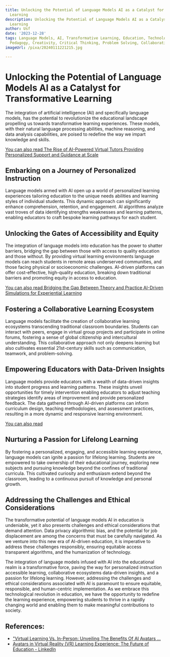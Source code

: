 ```yaml
---
title: Unlocking the Potential of Language Models AI as a Catalyst for Transformative
  Learning
description: Unlocking the Potential of Language Models AI as a Catalyst for Transformative
  Learning
author: Usf
date: '2023-12-28'
tags: Language Models, AI, Transformative Learning, Education, Technology, Innovation,
  Pedagogy, Creativity, Critical Thinking, Problem Solving, Collaboration, Communication
imageUrl: /pixa/20240111221215.jpg

---
```

# Unlocking  the Potential of Language Models AI as a Catalyst for Transformative Learning

The integration of artificial intelligence (AI) and specifically language models, has the potential to revolutionize the educational landscape propelling us towards transformative  learning experiences. These models, with their natural language processing abilities, machine reasoning,  and data analysis  capabilities, are poised to redefine the way  we impart knowledge and skills.

[You can also  read The Rise of  AI-Powered Virtual Tutors Providing Personalized Support and Guidance at Scale](The%20Rise%20of%20AI-Powered%20Virtual%20Tutors%20Providing%20Personalized%20Support%20and%20Guidance%20at%20Scale)


## Embarking  on a Journey of Personalized Instruction

Language models armed with AI open up a world  of personalized learning experiences tailoring education to the  unique needs abilities and learning styles of  individual students. This dynamic approach can significantly enhance comprehension, retention, and engagement. AI algorithms  analyze vast troves of data identifying strengths weaknesses  and learning patterns, enabling educators to craft bespoke learning pathways for each student.

##  Unlocking the Gates of  Accessibility and Equity

The integration of language models into  education has the power to shatter barriers, bridging  the gap  between those with access to  quality  education and  those without. By providing virtual learning environments language models can reach students in remote areas underserved communities, and those facing physical or  socioeconomic challenges. AI-driven platforms can offer cost-effective, high-quality  education, breaking down traditional barriers and promoting equity in access to education.

[You can also read Bridging the  Gap Between Theory and Practice AI-Driven Simulations  for Experiential Learning](Bridging%20the%20Gap%20Between%20Theory%20and%20Practice%20AI-Driven%20Simulations%20for%20Experiential%20Learning)


## Fostering a Collaborative  Learning Ecosystem

Language models facilitate the  creation of collaborative  learning ecosystems transcending traditional classroom boundaries. Students can interact with peers, engage  in virtual group projects and participate in online forums, fostering a sense of global citizenship and intercultural understanding. This collaborative approach not only deepens learning  but also cultivates essential 21st-century skills such as communication, teamwork, and problem-solving.

## Empowering Educators with Data-Driven Insights

Language models provide educators  with a wealth of data-driven insights into  student progress and learning  patterns. These insights unveil opportunities for timely intervention enabling educators to adjust  teaching  strategies identify areas of improvement and provide personalized feedback. The  data gathered through AI-driven platforms can  inform curriculum design, teaching methodologies, and assessment practices, resulting in a more dynamic and responsive learning environment.

[You can also read ]()


## Nurturing a Passion for  Lifelong Learning

By fostering a personalized,  engaging, and accessible learning experience, language models can  ignite a passion for lifelong learning. Students are empowered  to take ownership of their educational journey, exploring new subjects  and pursuing knowledge beyond  the confines of traditional curricula. This cultivated curiosity and enthusiasm extend  beyond the classroom, leading to a continuous pursuit of knowledge and  personal growth.

## Addressing the Challenges and Ethical Considerations

The transformative potential of language  models AI in education is  undeniable,  yet it also presents challenges and ethical considerations  that demand attention. Data privacy algorithmic bias, and the potential  for job  displacement are among the concerns that must be carefully navigated.  As we venture into this new era of AI-driven  education, it is imperative to address these challenges  responsibly, ensuring equitable access transparent  algorithms, and the humanization of technology.

The integration of language models infused with AI into the educational realm is a transformative force, paving the way for  personalized instruction  accessible learning, collaborative ecosystems data-driven insights, and a passion for lifelong learning. However, addressing the challenges and ethical considerations associated with AI is paramount to ensure equitable, responsible, and human-centric implementation. As we  embrace this technological revolution in education, we have the opportunity to redefine the learning experience, empowering students to thrive in a rapidly changing world and enabling them to make meaningful contributions to society.

## References:
- ["Virtual Learning Vs. In-Person: Unveiling The Benefits Of AI Avatars ...](https://www.desks.ai/ai-blog/%22virtual-learning-vs.-in-person:-unveiling-the-benefits-of-ai-avatars-in-education%22+64b7d35ccf9c33d2d028e52f/)
- [Avatars in Virtual Reality (VR) Learning Experience: The Future of Education - LinkedIn](https://www.linkedin.com/pulse/avatars-virtual-reality-vr-learning-experience-future-vivienne-neale)
